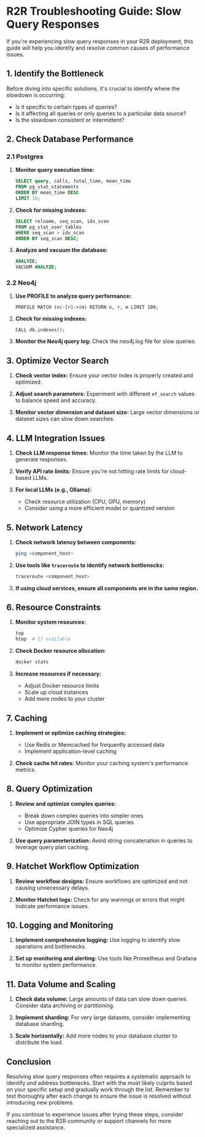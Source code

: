 # R2R Troubleshooting Guide: Slow Query Responses

If you're experiencing slow query responses in your R2R deployment, this guide will help you identify and resolve common causes of performance issues.

## 1. Identify the Bottleneck

Before diving into specific solutions, it's crucial to identify where the slowdown is occurring:

- Is it specific to certain types of queries?
- Is it affecting all queries or only queries to a particular data source?
- Is the slowdown consistent or intermittent?

## 2. Check Database Performance

### 2.1 Postgres

1. **Monitor query execution time:**
   ```sql
   SELECT query, calls, total_time, mean_time
   FROM pg_stat_statements
   ORDER BY mean_time DESC
   LIMIT 10;
   ```

2. **Check for missing indexes:**
   ```sql
   SELECT relname, seq_scan, idx_scan
   FROM pg_stat_user_tables
   WHERE seq_scan > idx_scan
   ORDER BY seq_scan DESC;
   ```

3. **Analyze and vacuum the database:**
   ```sql
   ANALYZE;
   VACUUM ANALYZE;
   ```

### 2.2 Neo4j

1. **Use PROFILE to analyze query performance:**
   ```cypher
   PROFILE MATCH (n)-[r]->(m) RETURN n, r, m LIMIT 100;
   ```

2. **Check for missing indexes:**
   ```cypher
   CALL db.indexes();
   ```

3. **Monitor the Neo4j query log:**
   Check the neo4j.log file for slow queries.

## 3. Optimize Vector Search

1. **Check vector index:**
   Ensure your vector index is properly created and optimized.

2. **Adjust search parameters:**
   Experiment with different `ef_search` values to balance speed and accuracy.

3. **Monitor vector dimension and dataset size:**
   Large vector dimensions or dataset sizes can slow down searches.

## 4. LLM Integration Issues

1. **Check LLM response times:**
   Monitor the time taken by the LLM to generate responses.

2. **Verify API rate limits:**
   Ensure you're not hitting rate limits for cloud-based LLMs.

3. **For local LLMs (e.g., Ollama):**
   - Check resource utilization (CPU, GPU, memory)
   - Consider using a more efficient model or quantized version

## 5. Network Latency

1. **Check network latency between components:**
   ```bash
   ping <component_host>
   ```

2. **Use tools like `traceroute` to identify network bottlenecks:**
   ```bash
   traceroute <component_host>
   ```

3. **If using cloud services, ensure all components are in the same region.**

## 6. Resource Constraints

1. **Monitor system resources:**
   ```bash
   top
   htop  # If available
   ```

2. **Check Docker resource allocation:**
   ```bash
   docker stats
   ```

3. **Increase resources if necessary:**
   - Adjust Docker resource limits
   - Scale up cloud instances
   - Add more nodes to your cluster

## 7. Caching

1. **Implement or optimize caching strategies:**
   - Use Redis or Memcached for frequently accessed data
   - Implement application-level caching

2. **Check cache hit rates:**
   Monitor your caching system's performance metrics.

## 8. Query Optimization

1. **Review and optimize complex queries:**
   - Break down complex queries into simpler ones
   - Use appropriate JOIN types in SQL queries
   - Optimize Cypher queries for Neo4j

2. **Use query parameterization:**
   Avoid string concatenation in queries to leverage query plan caching.

## 9. Hatchet Workflow Optimization

1. **Review workflow designs:**
   Ensure workflows are optimized and not causing unnecessary delays.

2. **Monitor Hatchet logs:**
   Check for any warnings or errors that might indicate performance issues.

## 10. Logging and Monitoring

1. **Implement comprehensive logging:**
   Use logging to identify slow operations and bottlenecks.

2. **Set up monitoring and alerting:**
   Use tools like Prometheus and Grafana to monitor system performance.

## 11. Data Volume and Scaling

1. **Check data volume:**
   Large amounts of data can slow down queries. Consider data archiving or partitioning.

2. **Implement sharding:**
   For very large datasets, consider implementing database sharding.

3. **Scale horizontally:**
   Add more nodes to your database cluster to distribute the load.

## Conclusion

Resolving slow query responses often requires a systematic approach to identify and address bottlenecks. Start with the most likely culprits based on your specific setup and gradually work through the list. Remember to test thoroughly after each change to ensure the issue is resolved without introducing new problems.

If you continue to experience issues after trying these steps, consider reaching out to the R2R community or support channels for more specialized assistance.